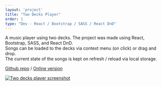 ```yaml
---
layout: 'project'
title: "Two Decks Player"
order: 1
type: "Dev - React / Bootstrap / SASS / React DnD"
---
```


A music player using two decks. The project was made using React, Bootstrap, SASS, and React DnD.  
Songs can be loaded to the decks via context menu (on click) or drag and drop.  
The current state of the songs is kept on refresh / reload via local storage.

[Github repo](https://github.com/Toww/two-decks-player) / [Online version](https://two-decks-player.vercel.app/)

[![Two decks player screenshot](/img/two-decks-player/two-decks-player.png)](https://github.com/Toww/two-decks-player)